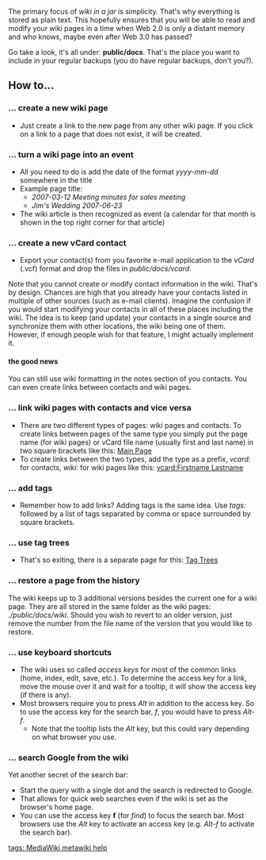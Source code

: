 The primary focus of ''wiki in a jar'' is simplicity. That's why everything is stored as plain text. This hopefully ensures that you will be able to read and modify your wiki pages in a time when Web 2.0 is only a distant memory and who knows, maybe even after Web 3.0 has passed?

Go take a look, it's all under: '''public/docs'''. That's the place you want to include in your regular backups (you do have regular backups, don't you?).

== How to... ==
=== ... create a new wiki page ===
* Just create a link to the new page from any other wiki page. If you click on a link to a page that does not exist, it will be created.
=== ... turn a wiki page into an event ===
* All you need to do is add the date of the format ''yyyy-mm-dd'' somewhere in the title
* Example page title: 
** ''2007-03-12 Meeting minutes for sales meeting''
** ''Jim's Wedding 2007-06-23''
* The wiki article is then recognized as event (a calendar for that month is shown in the top right corner for that article)

=== ... create a new vCard contact ===
* Export your contact(s) from you favorite e-mail application to the ''vCard'' (.vcf) format and drop the files in ''public/docs/vcard''.

Note that you cannot create or modify contact information in the wiki. That's by design. Chances are high that you already have your contacts listed in multiple of other sources (such as e-mail clients). Imagine the confusion if you would start modifying your contacts in all of these places including the wiki. The idea is to keep (and update) your contacts in a single source and synchronize them with other locations, the wiki being one of them. However, if enough people wish for that feature, I might actually implement it.

==== the good news ====
You can still use wiki formatting in the notes section of you contacts. You can even create links between contacts and wiki pages.

=== ... link wiki pages with contacts and vice versa ===
* There are two different types of pages: wiki pages and contacts. To create links between pages of the same type you simply put the page name (for wiki pages) or vCard file name (usually first and last name) in two square brackets like this: [[Main Page]]
* To create links between the two types, add the type as a prefix, ''vcard:'' for contacts, ''wiki:'' for wiki pages like this: [[vcard:Firstname Lastname]]

=== ... add tags ===
* Remember how to add links? Adding tags is the same idea. Use ''tags:'' followed by a list of tags separated by comma or space surrounded by square brackets.

=== ... use tag trees ===
* That's so exiting, there is a separate page for this: [[Tag Trees]]

=== ... restore a page from the history ===
The wiki keeps up to 3 additional versions besides the current one for a wiki page. They are all stored in the same folder as the wiki pages: ''./public/docs/wiki''. Should you wish to revert to an older version, just remove the number from the file name of the version that you would like to restore.

=== ... use keyboard shortcuts ===
* The wiki uses so called ''access keys'' for most of the common links (home, index, edit, save, etc.). To determine the access key for a link, move the mouse over it and wait for a tooltip, it will show the access key (if there is any).
* Most browsers require you to press ''Alt'' in addition to the access key. So to use the access key for the search bar, ''f'', you would have to press ''Alt-f''.
** Note that the tooltip lists the ''Alt'' key, but this could vary depending on what browser you use.

=== ... search Google from the wiki ===
Yet another secret of the search bar:
* Start the query with a single dot and the search is redirected to Google.
* That allows for quick web searches even if the wiki is set as the browser's home page.
* You can use the access key '''f''' (for ''find'') to focus the search bar. Most browsers use the ''Alt'' key to activate an access key (e.g. ''Alt-f'' to activate the search bar).

[[tags: MediaWiki metawiki help]]
